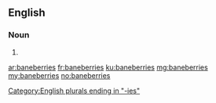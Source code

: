 ==English==

===Noun===
{{head|en|noun plural form}}

# {{plural of|baneberry|lang=en}}

[[Category:English plurals ending in "-ies"]]

[[ar:baneberries]]
[[fr:baneberries]]
[[ku:baneberries]]
[[mg:baneberries]]
[[my:baneberries]]
[[no:baneberries]]